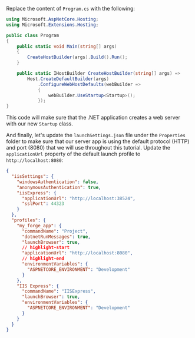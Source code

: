 Replace the content of `Program.cs` with the following:

```csharp title="Program.cs"
using Microsoft.AspNetCore.Hosting;
using Microsoft.Extensions.Hosting;

public class Program
{
    public static void Main(string[] args)
    {
        CreateHostBuilder(args).Build().Run();
    }

    public static IHostBuilder CreateHostBuilder(string[] args) =>
        Host.CreateDefaultBuilder(args)
            .ConfigureWebHostDefaults(webBuilder =>
            {
                webBuilder.UseStartup<Startup>();
            });
}
```

This code will make sure that the .NET application creates a web server with our
new `Startup` class.

And finally, let's update the `launchSettings.json` file under the `Properties` folder to make
sure that our server app is using the default protocol (HTTP) and port (8080) that we
will use throughout this tutorial. Update the `applicationUrl` property of the default
launch profile to `http://localhost:8080`:

```json
{
  "iisSettings": {
    "windowsAuthentication": false,
    "anonymousAuthentication": true,
    "iisExpress": {
      "applicationUrl": "http://localhost:38524",
      "sslPort": 44323
    }
  },
  "profiles": {
    "my_forge_app": {
      "commandName": "Project",
      "dotnetRunMessages": true,
      "launchBrowser": true,
      // highlight-start
      "applicationUrl": "http://localhost:8080",
      // highlight-end
      "environmentVariables": {
        "ASPNETCORE_ENVIRONMENT": "Development"
      }
    },
    "IIS Express": {
      "commandName": "IISExpress",
      "launchBrowser": true,
      "environmentVariables": {
        "ASPNETCORE_ENVIRONMENT": "Development"
      }
    }
  }
}
```
